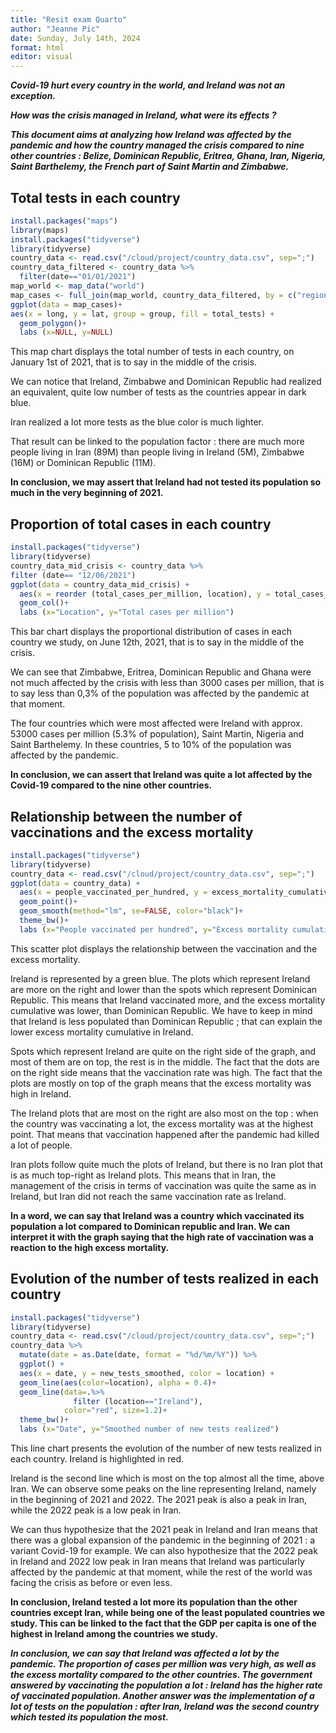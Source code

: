 ```yaml
---
title: "Resit exam Quarto"
author: "Jeanne Pic"
date: Sunday, July 14th, 2024
format: html
editor: visual
---
```


***Covid-19 hurt every country in the world, and Ireland was not an exception.***

***How was the crisis managed in Ireland, what were its effects ?***

***This document aims at analyzing how Ireland was affected by the pandemic and how the country managed the crisis compared to nine other countries : Belize, Dominican Republic, Eritrea, Ghana, Iran, Nigeria, Saint Barthelemy, the French part of Saint Martin and Zimbabwe.***

## Total tests in each country

```r
install.packages("maps")
library(maps)
install.packages("tidyverse")
library(tidyverse)
country_data <- read.csv("/cloud/project/country_data.csv", sep=";")
country_data_filtered <- country_data %>%
  filter(date=="01/01/2021")
map_world <- map_data("world") 
map_cases <- full_join(map_world, country_data_filtered, by = c("region" = "location"))
ggplot(data = map_cases)+
aes(x = long, y = lat, group = group, fill = total_tests) +
  geom_polygon()+
  labs (x=NULL, y=NULL)
```

This map chart displays the total number of tests in each country, on January 1st of 2021, that is to say in the middle of the crisis.

We can notice that Ireland, Zimbabwe and Dominican Republic had realized an equivalent, quite low number of tests as the countries appear in dark blue.

Iran realized a lot more tests as the blue color is much lighter.

That result can be linked to the population factor : there are much more people living in Iran (89M) than people living in Ireland (5M), Zimbabwe (16M) or Dominican Republic (11M).

**In conclusion, we may assert that Ireland had not tested its population so much in the very beginning of 2021.**

## Proportion of total cases in each country

```r
install.packages("tidyverse")
library(tidyverse)
country_data_mid_crisis <- country_data %>%
filter (date== "12/06/2021")
ggplot(data = country_data_mid_crisis) +
  aes(x = reorder (total_cases_per_million, location), y = total_cases_per_million, fill = location) +
  geom_col()+
  labs (x="Location", y="Total cases per million")
```

This bar chart displays the proportional distribution of cases in each country we study, on June 12th, 2021, that is to say in the middle of the crisis.

We can see that Zimbabwe, Eritrea, Dominican Republic and Ghana were not much affected by the crisis with less than 3000 cases per million, that is to say less than 0,3% of the population was affected by the pandemic at that moment.

The four countries which were most affected were Ireland with approx. 53000 cases per million (5.3% of population), Saint Martin, Nigeria and Saint Barthelemy. In these countries, 5 to 10% of the population was affected by the pandemic.

**In conclusion, we can assert that Ireland was quite a lot affected by the Covid-19 compared to the nine other countries.**

## Relationship between the number of vaccinations and the excess mortality

```r
install.packages("tidyverse")
library(tidyverse)
country_data <- read.csv("/cloud/project/country_data.csv", sep=";")
ggplot(data = country_data) +
  aes(x = people_vaccinated_per_hundred, y = excess_mortality_cumulative_absolute, color=location) +
  geom_point()+
  geom_smooth(method="lm", se=FALSE, color="black")+
  theme_bw()+
  labs (x="People vaccinated per hundred", y="Excess mortality cumulative absolute")
```

This scatter plot displays the relationship between the vaccination and the excess mortality.

Ireland is represented by a green blue. The plots which represent Ireland are more on the right and lower than the spots which represent Dominican Republic. This means that Ireland vaccinated more, and the excess mortality cumulative was lower, than Dominican Republic. We have to keep in mind that Ireland is less populated than Dominican Republic ; that can explain the lower excess mortality cumulative in Ireland.

Spots which represent Ireland are quite on the right side of the graph, and most of them are on top, the rest is in the middle. The fact that the dots are on the right side means that the vaccination rate was high. The fact that the plots are mostly on top of the graph means that the excess mortality was high in Ireland.

The Ireland plots that are most on the right are also most on the top : when the country was vaccinating a lot, the excess mortality was at the highest point. That means that vaccination happened after the pandemic had killed a lot of people.

Iran plots follow quite much the plots of Ireland, but there is no Iran plot that is as much top-right as Ireland plots. This means that in Iran, the management of the crisis in terms of vaccination was quite the same as in Ireland, but Iran did not reach the same vaccination rate as Ireland.

**In a word, we can say that Ireland was a country which vaccinated its population a lot compared to Dominican republic and Iran. We can interpret it with the graph saying that the high rate of vaccination was a reaction to the high excess mortality.**

## Evolution of the number of tests realized in each country

```r
install.packages("tidyverse")
library(tidyverse)
country_data <- read.csv("/cloud/project/country_data.csv", sep=";")
country_data %>%
  mutate(date = as.Date(date, format = "%d/%m/%Y")) %>%
  ggplot() +
  aes(x = date, y = new_tests_smoothed, color = location) +
  geom_line(aes(color=location), alpha = 0.4)+
  geom_line(data=.%>% 
              filter (location=="Ireland"),
            color="red", size=1.2)+
  theme_bw()+
  labs (x="Date", y="Smoothed number of new tests realized")

```

This line chart presents the evolution of the number of new tests realized in each country. Ireland is highlighted in red.

Ireland is the second line which is most on the top almost all the time, above Iran. We can observe some peaks on the line representing Ireland, namely in the beginning of 2021 and 2022. The 2021 peak is also a peak in Iran, while the 2022 peak is a low peak in Iran.

We can thus hypothesize that the 2021 peak in Ireland and Iran means that there was a global expansion of the pandemic in the beginning of 2021 : a variant Covid-19 for example. We can also hypothesize that the 2022 peak in Ireland and 2022 low peak in Iran means that Ireland was particularly affected by the pandemic at that moment, while the rest of the world was facing the crisis as before or even less.

**In conclusion, Ireland tested a lot more its population than the other countries except Iran, while being one of the least populated countries we study. This can be linked to the fact that the GDP per capita is one of the highest in Ireland among the countries we study.**

***In conclusion, we can say that Ireland was affected a lot by the pandemic. The proportion of cases per million was very high, as well as the excess mortality compared to the other countries. The government answered by vaccinating the population a lot : Ireland has the higher rate of vaccinated population. Another answer was the implementation of a lot of tests on the population : after Iran, Ireland was the second country which tested its population the most.***
